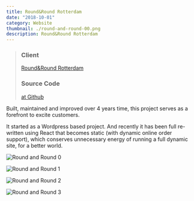 ```yaml
---
title: Round&Round Rotterdam
date: "2018-10-01"
category: Website
thumbnail: ./round-and-round-00.png
description: Round&Round Rotterdam
---
```


> ### Client
> [Round&Round Rotterdam](https://roundandround.nl/)
> ### Source Code
> [at Github](https://github.com/xmflsct/roundandround.github.io)

Built, maintained and improved over 4 years time, this project serves as a forefront to excite customers.

It started as a Wordpress based project. And recently it has been full re-written using React that becomes static (with dynamic online order support), which conserves unnecessary energy of running a full dynamic site, for a better world.

<EmbedImage width="wide">

![Round and Round 0](./round-and-round-00.png)

</EmbedImage>

<EmbedImage width="wide">

![Round and Round 1](./round-and-round-01.png)

</EmbedImage>

<EmbedImage width="wide">

![Round and Round 2](./round-and-round-02.png)

</EmbedImage>

<EmbedImage width="wide">

![Round and Round 3](./round-and-round-03.png)

</EmbedImage>